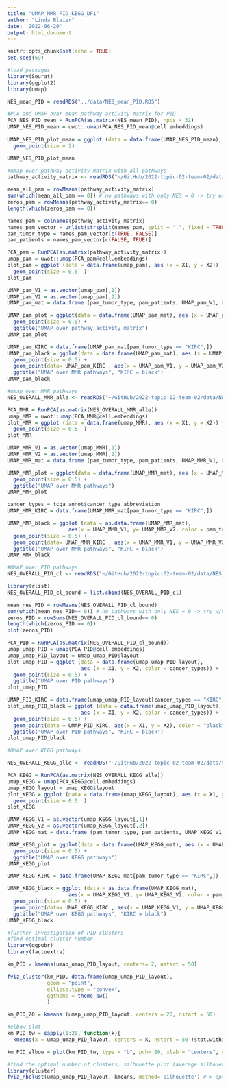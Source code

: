 ```yaml
---
title: "UMAP_MMR_PID_KEGG_DF1"
author: "Linda Blaier"
date: '2022-06-20'
output: html_document
---
```


```r
knitr::opts_chunk$set(echo = TRUE)
set.seed(69)
```
```r
#load packages
library(Seurat)
library(ggplot2)
library(umap)

NES_mean_PID = readRDS("../data/NES_mean_PID.RDS")
```
```r
#PCA and UMAP over mean pathway activity matrix for PID 
PCA_NES_PID_mean = RunPCA(as.matrix(NES_mean_PID), npcs = 32)
UMAP_NES_PID_mean = uwot::umap(PCA_NES_PID_mean@cell.embeddings)
                               
UMAP_NES_PID_plot_mean = ggplot (data = data.frame(UMAP_NES_PID_mean), aes (x = X1, y = X2, color = cancer_names)) + 
  geom_point(size = 2)

UMAP_NES_PID_plot_mean
```

```r
#umap over pathway activity matrix with all pathways
pathway_activity_matrix <- readRDS("~/GitHub/2022-topic-02-team-02/data/pathway_activity_matrix.RDS")

mean_all_pam = rowMeans(pathway_activity_matrix)
sum(which(mean_all_pam == 0)) # no pathways with only NES = 0 -> try w/o cleaning
zeros_pam = rowMeans(pathway_activity_matrix== 0) 
length(which(zeros_pam == 0))

names_pam = colnames(pathway_activity_matrix)
names_pam_vector = unlist(strsplit(names_pam, split = ".", fixed = TRUE))
pam_tumor_type = names_pam_vector[c(TRUE, FALSE)]
pam_patients = names_pam_vector[c(FALSE, TRUE)]

PCA_pam = RunPCA(as.matrix(pathway_activity_matrix))
umap_pam = uwot::umap(PCA_pam@cell.embeddings)
plot_pam = ggplot (data = data.frame(umap_pam), aes (x = X1, y = X2)) +
  geom_point(size = 0.5  )
plot_pam

UMAP_pam_V1 = as.vector(umap_pam[,1])
UMAP_pam_V2 = as.vector(umap_pam[,2])
UMAP_pam_mat = data.frame (pam_tumor_type, pam_patients, UMAP_pam_V1, UMAP_pam_V2)

UMAP_pam_plot = ggplot(data = data.frame(UMAP_pam_mat), aes (x = UMAP_pam_V1, y = UMAP_pam_V2, color = pam_tumor_type)) + 
  geom_point(size = 0.5) +
  ggtitle("UMAP over pathway activity matrix")
UMAP_pam_plot

UMAP_pam_KIRC = data.frame(UMAP_pam_mat[pam_tumor_type == "KIRC",])
UMAP_pam_black = ggplot(data = data.frame(UMAP_pam_mat), aes (x = UMAP_pam_V1, y = UMAP_pam_V2, color = pam_tumor_type)) + 
  geom_point(size = 0.5) +
  geom_point(data= UMAP_pam_KIRC , aes(x = UMAP_pam_V1, y = UMAP_pam_V2), color = "black") + 
  ggtitle("UMAP over MMR pathways", "KIRC = black")
UMAP_pam_black

```

```r
#umap over MMR pathways
NES_OVERALL_MMR_alle <- readRDS("~/GitHub/2022-topic-02-team-02/data/NES_OVERALL_MMR_alle.RDS")

PCA_MMR = RunPCA(as.matrix(NES_OVERALL_MMR_alle))
umap_MMR = uwot::umap(PCA_MMR@cell.embeddings)
plot_MMR = ggplot (data = data.frame(umap_MMR), aes (x = X1, y = X2)) +
  geom_point(size = 0.5  )
plot_MMR

UMAP_MMR_V1 = as.vector(umap_MMR[,1])
UMAP_MMR_V2 = as.vector(umap_MMR[,2])
UMAP_MMR_mat = data.frame (pam_tumor_type, pam_patients, UMAP_MMR_V1, UMAP_MMR_V2)

UMAP_MMR_plot = ggplot(data = data.frame(UMAP_MMR_mat), aes (x = UMAP_MMR_V1, y = UMAP_MMR_V2, color = pam_tumor_type)) + 
  geom_point(size = 0.5) +
  ggtitle("UMAP over MMR pathways")
UMAP_MMR_plot

cancer_types = tcga_annot$cancer_type_abbreviation
UMAP_MMR_KIRC = data.frame(UMAP_MMR_mat[pam_tumor_type == "KIRC",])

UMAP_MMR_black = ggplot (data = as.data.frame(UMAP_MMR_mat), 
                    aes(x = UMAP_MMR_V1, y= UMAP_MMR_V2, color = pam_tumor_type))+
  geom_point(size = 0.5) +
  geom_point(data= UMAP_MMR_KIRC , aes(x = UMAP_MMR_V1, y = UMAP_MMR_V2), color = "black") + 
  ggtitle("UMAP over MMR pathways", "KIRC = black")
UMAP_MMR_black

```

```r
#UMAP over PID pathways
NES_OVERALL_PID_cl <- readRDS("~/GitHub/2022-topic-02-team-02/data/NES_OVERALL_PID_cl.RDS")

library(rlist)
NES_OVERALL_PID_cl_bound = list.cbind(NES_OVERALL_PID_cl)

mean_nes_PID = rowMeans(NES_OVERALL_PID_cl_bound)
sum(which(mean_nes_PID== 0)) # no pathways with only NES = 0 -> try w/o cleaning
zeros_PID = rowSums(NES_OVERALL_PID_cl_bound== 0) 
length(which(zeros_PID == 0))
plot(zeros_PID)

PCA_PID = RunPCA(as.matrix(NES_OVERALL_PID_cl_bound))
umap_umap_PID = umap(PCA_PID@cell.embeddings)
umap_umap_PID_layout = umap_umap_PID$layout
plot_umap_PID = ggplot (data = data.frame(umap_umap_PID_layout), 
                        aes (x = X1, y = X2, color = cancer_types)) +
  geom_point(size = 0.5) +
  ggtitle("UMAP over PID pathways")
plot_umap_PID

UMAP_PID_KIRC = data.frame(umap_umap_PID_layout[cancer_types == "KIRC",])
plot_umap_PID_black = ggplot (data = data.frame(umap_umap_PID_layout), 
                        aes (x = X1, y = X2, color = cancer_types)) +
  geom_point(size = 0.5) +
  geom_point(data = UMAP_PID_KIRC, aes(x = X1, y = X2), color = "black") +
  ggtitle("UMAP over PID pathways", "KIRC = black")
plot_umap_PID_black
```

```r
#UMAP over KEGG pathways

NES_OVERALL_KEGG_alle <- readRDS("~/GitHub/2022-topic-02-team-02/data/NES_OVERALL_KEGG_alle.RDS")

PCA_KEGG = RunPCA(as.matrix(NES_OVERALL_KEGG_alle))
umap_KEGG = umap(PCA_KEGG@cell.embeddings)
umap_KEGG_layout = umap_KEGG$layout
plot_KEGG = ggplot (data = data.frame(umap_KEGG_layout), aes (x = X1, y = X2)) +
  geom_point(size = 0.5  )
plot_KEGG

UMAP_KEGG_V1 = as.vector(umap_KEGG_layout[,1])
UMAP_KEGG_V2 = as.vector(umap_KEGG_layout[,2])
UMAP_KEGG_mat = data.frame (pam_tumor_type, pam_patients, UMAP_KEGG_V1, UMAP_KEGG_V2)

UMAP_KEGG_plot = ggplot(data = data.frame(UMAP_KEGG_mat), aes (x = UMAP_KEGG_V1, y = UMAP_KEGG_V2, color = pam_tumor_type)) + 
  geom_point(size = 0.5) +
  ggtitle("UMAP over KEGG pathways")
UMAP_KEGG_plot

UMAP_KEGG_KIRC = data.frame(UMAP_KEGG_mat[pam_tumor_type == "KIRC",])

UMAP_KEGG_black = ggplot (data = as.data.frame(UMAP_KEGG_mat), 
                    aes(x = UMAP_KEGG_V1, y= UMAP_KEGG_V2, color = pam_tumor_type))+
  geom_point(size = 0.5) +
  geom_point(data= UMAP_KEGG_KIRC , aes(x = UMAP_KEGG_V1, y = UMAP_KEGG_V2), color = "black") + 
  ggtitle("UMAP over KEGG pathways", "KIRC = black")
UMAP_KEGG_black
```

```r
#further investigation of PID clusters
#find optimal cluster number
library(ggpubr)
library(factoextra)

km_PID = kmeans(umap_umap_PID_layout, centers= 2, nstart = 50)

fviz_cluster(km_PID, data.frame(umap_umap_PID_layout),
             geom = "point",
             ellipse.type = "convex", 
             ggtheme = theme_bw()
             )

km_PID_20 = kmeans (umap_umap_PID_layout, centers = 20, nstart = 50)

#elbow plot
km_PID_tw = sapply(1:20, function(k){
  kmeans(x = umap_umap_PID_layout, centers = k, nstart = 50 )$tot.withinss})

km_PID_elbow = plot(km_PID_tw, type = "b", pch= 20, xlab = "centers", ylab = "Total within-clusters sum of squares")

#find the optimal number of clusters, silhouette plot (average silhouette width)
library(cluster)
fviz_nbclust(umap_umap_PID_layout, kmeans, method='silhouette') #-> opt. cluster = 2
```
